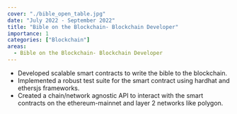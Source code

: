 ```yaml
---
cover: "./bible_open_table.jpg"
date: "July 2022 - September 2022"
title: "Bible on the Blockchain- Blockchain Developer"
importance: 1
categories: ["Blockchain"]
areas:
  - Bible on the Blockchain- Blockchain Developer
---
```

- Developed scalable smart contracts to write the bible to the blockchain.
- Implemented a robust test suite for the smart contract using hardhat and ethersjs frameworks.
- Created a chain/network agnostic API to interact with the smart contracts on the ethereum-mainnet and layer 2 networks like polygon.

